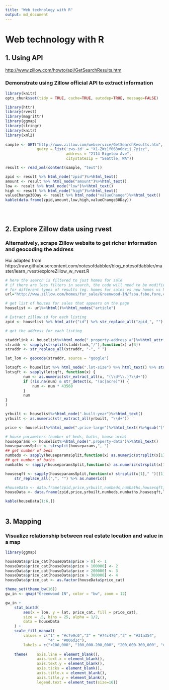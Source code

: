```yaml
---
title: "Web technology with R"
output: md_document
---
```


# Web technology with R

## 1. Using API 
<http://www.zillow.com/howto/api/GetSearchResults.htm>

### Demonstrate using Zillow official API to extract information

```r
library(knitr)
opts_chunk$set(tidy = TRUE, cache=TRUE, autodep=TRUE, message=FALSE)

library(httr)
library(rvest)
library(magrittr)
library(ggmap)
library(stringr)
library(knitr)
library(xml2)
 
sample <- GET("http://www.zillow.com/webservice/GetSearchResults.htm", 
              query = list('zws-id' = "X1-ZWz1f063o0dzij_7yjzz", 
                           address = "2114 Bigelow Ave",
                           citystatezip = "Seattle, WA"))

result <- read_xml(content(sample, "text"))

zpid <- result %>% html_node("zpid")%>%html_text()
amount <- result %>% html_node("amount")%>%html_text()
low <- result %>% html_node("low")%>%html_text()
high <- result %>% html_node("high")%>%html_text()
valueChange30Day <- result %>% html_node("valueChange")%>%html_text()
kable(data.frame(zpid,amount,low,high,valueChange30Day))





```



## 2. Explore Zillow data using rvest

### Alternatively, scrape Zillow website to get richer information and geocoding the address

Hui adapted from https://raw.githubusercontent.com/notesofdabbler/blog_notesofdabbler/master/learn_rvest/exploreZillow_w_rvest.R
 
```r


# here the search is filtered to just homes for sale
# if there are less filters in search, the code will need to be modified since the css might be different
# for different types of results (eg. homes for sales vs new homes vs homes for rent)
url="http://www.zillow.com/homes/for_sale/Greenwood-IN/fsba,fsbo,fore,cmsn_lt/house_type/52333_rid/39.638414,-86.011362,39.550714,-86.179419_rect/12_zm/0_mmm/"

# get list of houses for sales that appears on the page
houselist <- url%>%html()%>%html_nodes("article")

# Extract zillow id for each listing
zpid <- houselist %>% html_attr("id") %>% str_replace_all("zpid_", "")

# get the address for each listing

staddrlink <- houselist%>%html_node(".property-address a")%>%html_attr("href")
straddr <- sapply(strsplit(staddrlink,"/"),function(x) x[3])
straddr <- str_replace_all(straddr, "-", " ")

lat_lon <- geocode(straddr, source = "google")

lotsqft <- houselist %>% html_node(".lot-size") %>% html_text() %>% str_replace_all(",", "")
lotsqft <- sapply(lotsqft, function(x) {
        num <- as.numeric(str_extract_all(x, "(\\d*\\.)?\\d+"))
        if (!is.na(num) & str_detect(x, "(ac|acre)")) {
            num <- num * 43560
        }
        num
}
)

yrbuilt <- houselist%>%html_node(".built-year")%>%html_text()
yrbuilt <- as.numeric(str_extract_all(yrbuilt, "\\d+"))

price <- houselist%>%html_node(".price-large")%>%html_text()%>%gsub("[\\$a-zA-Z,]","",.)%>%as.numeric()

# house parameters (number of beds, baths, house area)
houseparams <- houselist%>%html_node(".property-data")%>%html_text()
houseparamsSplit <- strsplit(houseparams,", ")
## get number of beds
numbeds <- sapply(houseparamsSplit,function(x) as.numeric(strsplit(x[1]," ")[[1]][1]))
## get number of baths
numbaths <- sapply(houseparamsSplit,function(x) as.numeric(strsplit(x[1]," ")[[1]][4]))

housesqft <- sapply(houseparamsSplit,function(x) strsplit(x[1]," ")[[1]][7]) %>%
    str_replace_all(",", "") %>% as.numeric()

#houseData <- data.frame(zpid,price,yrbuilt,numbeds,numbaths,housesqft,lotsqft,straddr)
houseData <- data.frame(zpid,price,yrbuilt,numbeds,numbaths,housesqft,lotsqft,straddr,lat_lon)

kable(houseData[1:6,])



```




## 3. Mapping

### Visualize relationship between real estate location and value in a map


```r
library(ggmap)

houseData$price_cat[houseData$price > 0] <- 1
houseData$price_cat[houseData$price > 100000] <- 2
houseData$price_cat[houseData$price > 200000] <- 3
houseData$price_cat[houseData$price > 300000] <- 4
houseData$price_cat <- as.factor(houseData$price_cat)

theme_set(theme_bw(16))
gw_in <- qmap("Greenwood IN", color = "bw", zoom = 12)

gw_in +
    stat_bin2d(
        aes(x = lon, y = lat, price_cat, fill = price_cat),
        size = .5, bins = 25, alpha = 1/2,
        data = houseData
    ) + 
    scale_fill_manual(
        values = c("1" = "#c7e9c0","2" = "#74c476","3" = "#31a354",
                   "4" = "#006d2c"),  
        labels = c("<100,000", "100,000-200,000", "200,000-300,000", ">300,000")) +
    
    theme(    axis.line = element_blank(),
              axis.text.x = element_blank(),
              axis.text.y = element_blank(),
              axis.ticks = element_blank(),
              axis.title.x = element_blank(),
              axis.title.y = element_blank(),
              legend.text = element_text(size=16))

```



